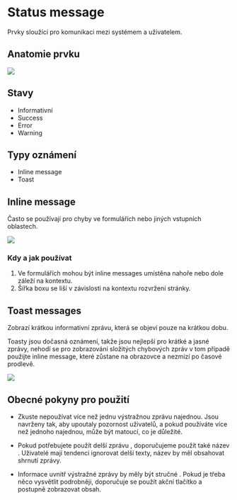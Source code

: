 

<Meta title="2. Guideline/Status message" /> 


# Status message


Prvky sloužící pro komunikaci mezi systémem a uživatelem. 

## Anatomie prvku
<img src="https://via.placeholder.com/468x400?text=Ukázka a popis částí" /> 

## Stavy

-   Informativní
-   Success
-   Error
-   Warning
    

  
## Typy oznámení

-   Inline message
-   Toast
    




## Inline message

Často se používají pro chyby ve formulářích nebo jiných vstupních oblastech.

  

<img src="https://via.placeholder.com/468x400?text=Ukázka inline stavové " />
  

### Kdy a jak používat

1.  Ve formulářích mohou být inline messages umístěna nahoře nebo dole záleží na kontextu.
4.  Šířka boxu se liší v závislosti na kontextu rozvržení stránky.
    

  

## Toast messages

Zobrazí krátkou informativní zprávu, která se objeví pouze na krátkou dobu.

Toasty jsou dočasná oznámení, takže jsou nejlepší pro krátké a jasné zprávy, nehodí se pro zobrazování složitých chybových zpráv v tom případě použijte inline message, které zůstane na obrazovce a nezmizí po časové prodlevě.
    
<img src="https://via.placeholder.com/468x400?text=Ukázka toast hlášky ve stránce" />


## Obecné pokyny pro použití

-   Zkuste nepoužívat více než jednu výstražnou zprávu najednou. Jsou navrženy tak, aby upoutaly pozornost uživatelů, a pokud používáte více než jednoho najednou, může být matoucí, co je důležité.
    
-   Pokud potřebujete použít delší zprávu , doporučujeme použít také název . Uživatelé mají tendenci ignorovat delší texty, název by měl obsahovat shrnutí zprávy.
    
-   Informace uvnitř výstražné zprávy by měly být stručné . Pokud je třeba něco vysvětlit podrobněji, doporučuje se použít akční tlačítko a postupně zobrazovat obsah.
    
  